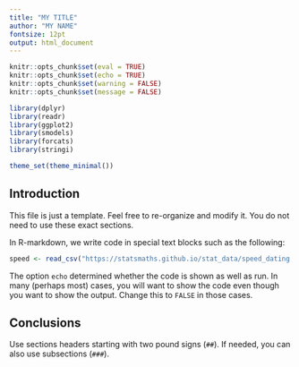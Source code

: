 ```yaml
---
title: "MY TITLE"
author: "MY NAME"
fontsize: 12pt
output: html_document
---
```


```r
knitr::opts_chunk$set(eval = TRUE)
knitr::opts_chunk$set(echo = TRUE)
knitr::opts_chunk$set(warning = FALSE)
knitr::opts_chunk$set(message = FALSE)

library(dplyr)
library(readr)
library(ggplot2)
library(smodels)
library(forcats)
library(stringi)

theme_set(theme_minimal())
```

## Introduction

This file is just a template. Feel free to re-organize and
modify it. You do not need to use these exact sections.

In R-markdown, we write code in special text blocks such
as the following:

```r
speed <- read_csv("https://statsmaths.github.io/stat_data/speed_dating.csv")
```

The option `echo` determined whether the code is shown as well
as run. In many (perhaps most) cases, you will want to show the code 
even though you want to show the output. Change this to `FALSE` in
those cases.

## Conclusions

Use sections headers starting with two pound signs (`##`). If needed,
you can also use subsections (`###`).



